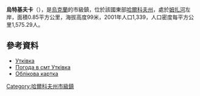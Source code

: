 {{no footnotes|time=2015-09-15T08:17:58+00:00}}
{{coord|49|47|46|N|36|1|29|E|scale:30000_region:UA|display=title}}

'''烏特基夫卡'''（{{lang-uk|Утківка}}），是[[烏克蘭|烏克蘭]]的市級鎮，位於該國東部[[哈爾科夫州|哈爾科夫州]]，處於[[姆扎河|姆扎河]]左岸，面積0.85平方公里，海拔高度99米，2001年人口1,339，人口密度每平方公里1,575.29人。

==參考資料==
*[http://w1.c1.rada.gov.ua/pls/z7502/A005?rdat1=02.04.2012&rf7571=34059 Утківка]
* [http://weather.in.ua/ua/har'kovskaja/26999 Погода в смт Утківка] {{Wayback|url=http://weather.in.ua/ua/har%27kovskaja/26999 |date=20210121025915 }}
* [http://gska2.rada.gov.ua/pls/z7502/A005?rdat1=22.08.2008&rf7571=34059 Облікова картка]{{dead link|date=2018年3月 |bot=InternetArchiveBot |fix-attempted=yes }}

{{DEFAULTSORT:Утківка}}
[[Category:哈爾科夫州市級鎮|Category:哈爾科夫州市級鎮]]


{{Kharkiv-geo-stub}}